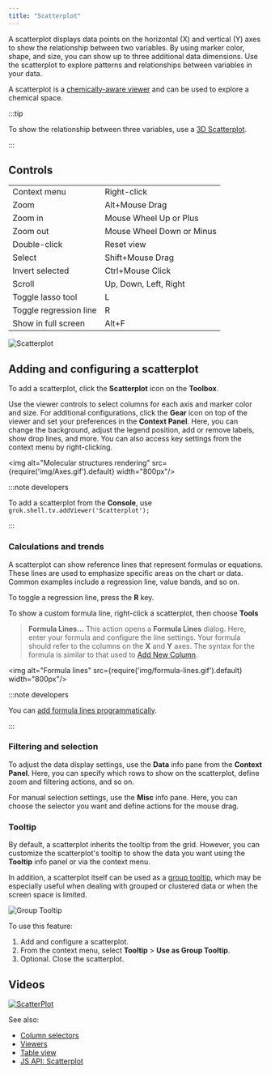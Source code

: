 ```yaml
---
title: "Scatterplot"
---
```


A scatterplot displays data points on the horizontal (X) and vertical (Y) axes
to show the relationship between two variables. By using marker color, shape,
and size, you can show up to three additional data dimensions. Use the
scatterplot to explore patterns and relationships between variables in your
data.

A scatterplot is a [chemically-aware viewer](../../datagrok/solutions/domains/chem/chemically-aware-viewers#scatter-plot)
 and can be used to explore a chemical space.

:::tip

To show the relationship between three variables, use a [3D Scatterplot](img/3d-scatter-plot.md).

::: 

## Controls

|                        |                      |
|------------------------|----------------------|
| Context menu           | Right-click         |
| Zoom                   | Alt+Mouse Drag       |
| Zoom in                | Mouse Wheel Up or Plus|
| Zoom out               | Mouse Wheel Down or Minus|
| Double-click           | Reset view             |
| Select                 | Shift+Mouse Drag       |
| Invert selected        | Ctrl+Mouse Click       |
| Scroll                 |  Up, Down, Left, Right |
| Toggle lasso tool      | L        |
| Toggle regression line | R       |
| Show in full screen    | Alt+F        |

![Scatterplot](../../uploads/gifs/scatter-plot.gif)

## Adding and configuring a scatterplot

To add a scatterplot, click the **Scatterplot** icon on the **Toolbox**.

Use the viewer controls to select columns for each axis and marker color and
size. For additional configurations, click the **Gear** icon on top of the
viewer and set your preferences in the **Context Panel**. Here, you can change
the background, adjust the legend position, add or remove labels, show drop
lines, and more. You can also access key settings from the context menu by
right-clicking.

<img alt="Molecular structures rendering" src={require('img/Axes.gif').default}
width="800px"/>

:::note developers

To add a scatterplot from the **Console**, use
`grok.shell.tv.addViewer('Scatterplot');`

:::

### Calculations and trends

A scatterplot can show reference lines that represent formulas or equations.
These lines are used to emphasize specific areas on the chart or data. Common
examples include a regression line, value bands, and so on. 

To toggle a regression line, press the **R** key. 

To show a custom formula line, right-click a scatterplot, then choose **Tools**
> **Formula Lines...** This action opens a **Formula Lines** dialog. Here, enter
your formula and configure the line settings. Your formula should refer to the
columns on the **X** and **Y** axes. The syntax for the formula is similar to
that used to [Add New Column](../../transform/add-new-column.md).

<img alt="Formula lines" src={require('img/formula-lines.gif').default}
width="800px"/>

:::note developers

You can [add formula lines programmatically](https://datagrok.ai/help/develop/how-to/show-formula-lines).

:::

### Filtering and selection

To adjust the data display settings, use the **Data** info pane from the
**Context Panel**. Here, you can specify which rows to show on the scatterplot,
define zoom and filtering actions, and so on.

For manual selection settings, use the **Misc** info pane. Here, you can choose
the selector you want and define actions for the mouse drag. 

### Tooltip

By default, a scatterplot inherits the tooltip from the grid. However, you can
customize the scatterplot's tooltip to show the data you want using the
**Tooltip** info panel or via the context menu.

In addition, a scatterplot itself can be used as a 
[group tooltip](viewers.md#group-tooltips), which may be especially useful when 
dealing with grouped or clustered data or when the screen space is limited.

![Group Tooltip](../../uploads/viewers/viewer-group-tooltip.png "Group Tooltip")

To use this feature: 

1. Add and configure a scatterplot.
1. From the context menu, select **Tooltip** > **Use as Group Tooltip**.
1. Optional. Close the scatterplot.

## Videos

[![ScatterPlot](../../uploads/youtube/visualizations2.png "Open on
Youtube")](https://www.youtube.com/watch?v=7MBXWzdC0-I&t=214s)

See also:

* [Column selectors](column-selectors.md)
* [Viewers](../viewers/viewers.md)
* [Table view](../../datagrok/navigation/table-view.md)
* [JS API:
  Scatterplot](https://public.datagrok.ai/js/samples/ui/viewers/types/scatter-plot)
